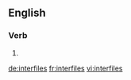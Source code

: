==English==

===Verb===
{{head|en|verb form}}

# {{en-third-person singular of|interfile}}

[[de:interfiles]]
[[fr:interfiles]]
[[vi:interfiles]]